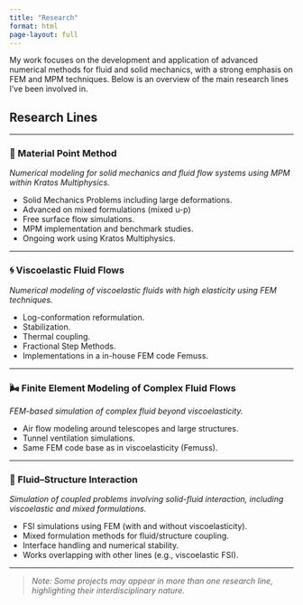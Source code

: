 ```yaml
---
title: "Research"
format: html
page-layout: full
---
```



 My work focuses on the development and application of advanced numerical methods for fluid and solid mechanics, with a strong emphasis on FEM and MPM techniques. Below is an overview of the main research lines I’ve been involved in.

## Research Lines

---

### 🌊 Material Point Method 
*Numerical modeling for solid mechanics and fluid flow systems using MPM within Kratos Multiphysics.*

- Solid Mechanics Problems including large deformations.
- Advanced on mixed formulations (mixed u-p)
- Free surface flow simulations.
- MPM implementation and benchmark studies.
- Ongoing work using Kratos Multiphysics.

<!--[More details →](research_mpm.qmd)-->

---

### 🌀 Viscoelastic Fluid Flows
*Numerical modeling of viscoelastic fluids with high elasticity using FEM techniques.*

- Log-conformation reformulation.
- Stabilization.
- Thermal coupling.
- Fractional Step Methods.
- Implementations in a in-house FEM code Femuss.

<!--[More details →](research_viscoelastic-flows.qmd)-->

---

### 🌬️ Finite Element Modeling of Complex Fluid Flows
*FEM-based simulation of complex fluid beyond viscoelasticity.*

- Air flow modeling around telescopes and large structures.
- Tunnel ventilation simulations.
- Same FEM code base as in viscoelasticity (Femuss).

<!--[More details →](research_fem-complex-flows.qmd)-->


---

### 🔄 Fluid–Structure Interaction
*Simulation of coupled problems involving solid-fluid interaction, including viscoelastic and mixed formulations.*

- FSI simulations using FEM (with and without viscoelasticity).
- Mixed formulation methods for fluid/structure coupling.
- Interface handling and numerical stability.
- Works overlapping with other lines (e.g., viscoelastic FSI).

<!--[More details →](research_coupled-fsi.qmd)-->

---

> *Note: Some projects may appear in more than one research line, highlighting their interdisciplinary nature.*
